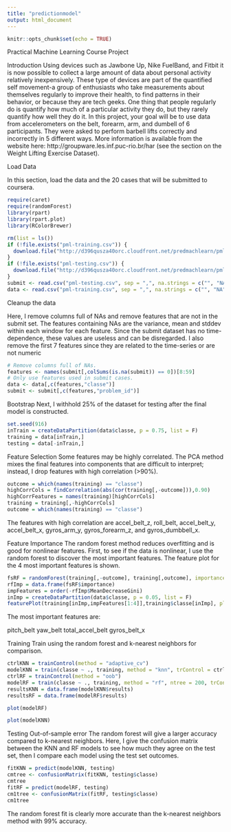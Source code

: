 ---
title: "predictionmodel"
output: html_document
---

```{r setup, include=FALSE}
knitr::opts_chunk$set(echo = TRUE)
```

Practical Machine Learning
Course Project

Introduction
Using devices such as Jawbone Up, Nike FuelBand, and Fitbit it is now possible to collect a large amount of data about personal activity relatively inexpensively. These type of devices are part of the quantified self movement-a group of enthusiasts who take measurements about themselves regularly to improve their health, to find patterns in their behavior, or because they are tech geeks. One thing that people regularly do is quantify how much of a particular activity they do, but they rarely quantify how well they do it. In this project, your goal will be to use data from accelerometers on the belt, forearm, arm, and dumbell of 6 participants. They were asked to perform barbell lifts correctly and incorrectly in 5 different ways. More information is available from the website here: http://groupware.les.inf.puc-rio.br/har (see the section on the Weight Lifting Exercise Dataset).

Load Data

In this section, load the data and the 20 cases that will be submitted to coursera.
```{r Loading file}
require(caret)
require(randomForest)
library(rpart)
library(rpart.plot)
library(RColorBrewer)

rm(list = ls())
if (!file.exists("pml-training.csv")) {
  download.file("http://d396qusza40orc.cloudfront.net/predmachlearn/pml-training.csv", destfile = "pml-training.csv")
}
if (!file.exists("pml-testing.csv")) {
  download.file("http://d396qusza40orc.cloudfront.net/predmachlearn/pml-testing.csv", destfile = "pml-testing.csv")
}
submit <- read.csv("pml-testing.csv", sep = ",", na.strings = c("", "NA"))
data <- read.csv("pml-training.csv", sep = ",", na.strings = c("", "NA"))
```

Cleanup the data

Here, I remove columns full of NAs and remove features that are not in the submit set. The features containing NAs are the variance, mean and stddev within each window for each feature. Since the submit dataset has no time-dependence, these values are useless and can be disregarded. I also remove the first 7 features since they are related to the time-series or are not numeric

```{r}
# Remove columns full of NAs.
features <- names(submit[,colSums(is.na(submit)) == 0])[8:59]
# Only use features used in submit cases.
data <- data[,c(features,"classe")]
submit <- submit[,c(features,"problem_id")]
```

Bootstrap
Next, I withhold 25% of the dataset for testing after the final model is constructed.

```{r}
set.seed(916)
inTrain = createDataPartition(data$classe, p = 0.75, list = F)
training = data[inTrain,]
testing = data[-inTrain,]
```

Feature Selection
Some features may be highly correlated. The PCA method mixes the final features into components that are difficult to interpret; instead, I drop features with high correlation (>90%).

```{r}
outcome = which(names(training) == "classe")
highCorrCols = findCorrelation(abs(cor(training[,-outcome])),0.90)
highCorrFeatures = names(training)[highCorrCols]
training = training[,-highCorrCols]
outcome = which(names(training) == "classe")
```

The features with high correlation are accel_belt_z, roll_belt, accel_belt_y, accel_belt_x, gyros_arm_y, gyros_forearm_z, and gyros_dumbbell_x.

Feature Importance
The random forest method reduces overfitting and is good for nonlinear features. First, to see if the data is nonlinear, I use the random forest to discover the most important features. The feature plot for the 4 most important features is shown.

```{r}
fsRF = randomForest(training[,-outcome], training[,outcome], importance = T)
rfImp = data.frame(fsRF$importance)
impFeatures = order(-rfImp$MeanDecreaseGini)
inImp = createDataPartition(data$classe, p = 0.05, list = F)
featurePlot(training[inImp,impFeatures[1:4]],training$classe[inImp], plot = "pairs")
```

The most important features are:

pitch_belt
yaw_belt
total_accel_belt
gyros_belt_x

Training
Train using the random forest and k-nearest neighbors for comparison.

```{r}
ctrlKNN = trainControl(method = "adaptive_cv")
modelKNN = train(classe ~ ., training, method = "knn", trControl = ctrlKNN)
ctrlRF = trainControl(method = "oob")
modelRF = train(classe ~ ., training, method = "rf", ntree = 200, trControl = ctrlRF)
resultsKNN = data.frame(modelKNN$results)
resultsRF = data.frame(modelRF$results)
```

```{r}
plot(modelRF)
```

```{r}
plot(modelKNN)
```

Testing Out-of-sample error
The random forest will give a larger accuracy compared to k-nearest neighbors. Here, I give the confusion matrix between the KNN and RF models to see how much they agree on the test set, then I compare each model using the test set outcomes.

```{r}
fitKNN = predict(modelKNN, testing)
cmtree <- confusionMatrix(fitKNN, testing$classe)
cmtree
fitRF = predict(modelRF, testing)
cm1tree <- confusionMatrix(fitRF, testing$classe)
cm1tree
```

The random forest fit is clearly more accurate than the k-nearest neighbors method with 99% accuracy.


